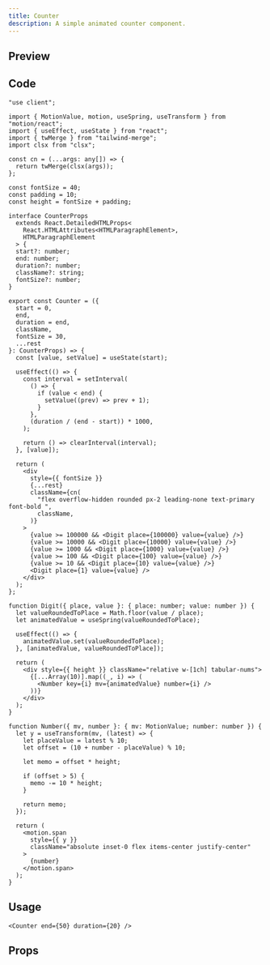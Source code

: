 ```yaml
---
title: Counter
description: A simple animated counter component.
---
```



## Preview

<PreviewContainer>
  <Counter end={50} duration={10} />
</PreviewContainer>

## Code

```tsx title="Counter.tsx"
"use client";

import { MotionValue, motion, useSpring, useTransform } from "motion/react";
import { useEffect, useState } from "react";
import { twMerge } from "tailwind-merge";
import clsx from "clsx";

const cn = (...args: any[]) => {
  return twMerge(clsx(args));
};

const fontSize = 40;
const padding = 10;
const height = fontSize + padding;

interface CounterProps
  extends React.DetailedHTMLProps<
    React.HTMLAttributes<HTMLParagraphElement>,
    HTMLParagraphElement
  > {
  start?: number;
  end: number;
  duration?: number;
  className?: string;
  fontSize?: number;
}

export const Counter = ({
  start = 0,
  end,
  duration = end,
  className,
  fontSize = 30,
  ...rest
}: CounterProps) => {
  const [value, setValue] = useState(start);

  useEffect(() => {
    const interval = setInterval(
      () => {
        if (value < end) {
          setValue((prev) => prev + 1);
        }
      },
      (duration / (end - start)) * 1000,
    );

    return () => clearInterval(interval);
  }, [value]);

  return (
    <div
      style={{ fontSize }}
      {...rest}
      className={cn(
        "flex overflow-hidden rounded px-2 leading-none text-primary font-bold ",
        className,
      )}
    >
      {value >= 100000 && <Digit place={100000} value={value} />}
      {value >= 10000 && <Digit place={10000} value={value} />}
      {value >= 1000 && <Digit place={1000} value={value} />}
      {value >= 100 && <Digit place={100} value={value} />}
      {value >= 10 && <Digit place={10} value={value} />}
      <Digit place={1} value={value} />
    </div>
  );
};

function Digit({ place, value }: { place: number; value: number }) {
  let valueRoundedToPlace = Math.floor(value / place);
  let animatedValue = useSpring(valueRoundedToPlace);

  useEffect(() => {
    animatedValue.set(valueRoundedToPlace);
  }, [animatedValue, valueRoundedToPlace]);

  return (
    <div style={{ height }} className="relative w-[1ch] tabular-nums">
      {[...Array(10)].map((_, i) => (
        <Number key={i} mv={animatedValue} number={i} />
      ))}
    </div>
  );
}

function Number({ mv, number }: { mv: MotionValue; number: number }) {
  let y = useTransform(mv, (latest) => {
    let placeValue = latest % 10;
    let offset = (10 + number - placeValue) % 10;

    let memo = offset * height;

    if (offset > 5) {
      memo -= 10 * height;
    }

    return memo;
  });

  return (
    <motion.span
      style={{ y }}
      className="absolute inset-0 flex items-center justify-center"
    >
      {number}
    </motion.span>
  );
}
```

## Usage

```tsx title="index.tsx"
<Counter end={50} duration={20} />
```

## Props

<AutoTypeTable
  path="./components/library/application/Counter.tsx"
  name="CounterProps"
/>
